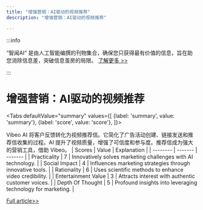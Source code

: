```yaml
---
title: "增强营销：AI驱动的视频推荐"
description: "增强营销：AI驱动的视频推荐"

---
```



:::info

“智闻AI“ 是由人工智能编撰的刊物集合，确保您只获得最有价值的信息，旨在助您消除信息差，突破信息茧房的局限。  [了解更多 >>](/)

:::

# 增强营销：AI驱动的视频推荐


<Tabs
	defaultValue="summary"
	values={[
	{label: 'summary', value: 'summary'},
	{label: 'score', value: 'score'},
]}>
<TabItem value="summary">


Vibeo AI 将客户反馈转化为视频推荐信。它简化了广告活动创建、链接发送和推荐信收集的过程。AI 提升了视频质量，增强了可信度和参与度。推荐信成为强大的营销工具，借助 Vibeo。
</TabItem>
<TabItem value="score">
	| Scores     | Value   | Explanation |
	| -------- | ------- | ------- |
	| Practicality  | 7    | Innovatively solves marketing challenges with AI technology.    |
	| Social Impact | 4     | Influences marketing strategies through innovative tools.    |
	| Rationality    | 6    | Uses scientific methods to enhance video credibility.    |
	| Entertainment Value    | 3    | Attracts interest with authentic customer voices.    |
	| Depth Of Thought    | 5    | Profound insights into leveraging technology for marketing.    |
</TabItem>
</Tabs>

[Full article>>](https://www.producthunt.com/posts/vibeo)
